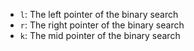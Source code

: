 - `l`: The left pointer of the binary search
- `r`: The right pointer of the binary search
- `k`: The mid pointer of the binary search